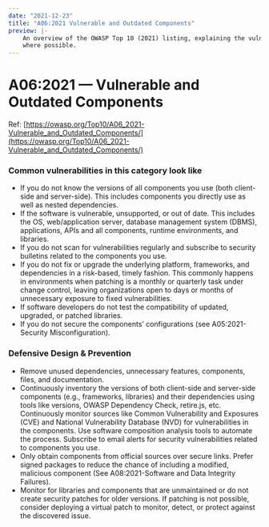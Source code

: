 ```yaml
---
date: "2021-12-23"
title: "A06:2021 Vulnerable and Outdated Components"
preview: |-
    An overview of the OWASP Top 10 (2021) listing, explaining the vulnerabilities and throwing in examples 
    where possible.
---
```


# A06:2021 &mdash; Vulnerable and Outdated Components

Ref: [https://owasp.org/Top10/A06_2021-Vulnerable_and_Outdated_Components/](https://owasp.org/Top10/A06_2021-Vulnerable_and_Outdated_Components/)


### Common vulnerabilities in this category look like

- If you do not know the versions of all components you use (both client-side and server-side). This includes components you directly use as well as nested dependencies.
- If the software is vulnerable, unsupported, or out of date. This includes the OS, web/application server, database management system (DBMS), applications, APIs and all components, runtime environments, and libraries.
- If you do not scan for vulnerabilities regularly and subscribe to security bulletins related to the components you use.
- If you do not fix or upgrade the underlying platform, frameworks, and dependencies in a risk-based, timely fashion. This commonly happens in environments when patching is a monthly or quarterly task under change control, leaving organizations open to days or months of unnecessary exposure to fixed vulnerabilities.
- If software developers do not test the compatibility of updated, upgraded, or patched libraries.
- If you do not secure the components’ configurations (see A05:2021-Security Misconfiguration).


### Defensive Design & Prevention

- Remove unused dependencies, unnecessary features, components, files, and documentation.
- Continuously inventory the versions of both client-side and server-side components (e.g., frameworks, libraries) and their dependencies using tools like versions, OWASP Dependency Check, retire.js, etc. Continuously monitor sources like Common Vulnerability and Exposures (CVE) and National Vulnerability Database (NVD) for vulnerabilities in the components. Use software composition analysis tools to automate the process. Subscribe to email alerts for security vulnerabilities related to components you use.
- Only obtain components from official sources over secure links. Prefer signed packages to reduce the chance of including a modified, malicious component (See A08:2021-Software and Data Integrity Failures).
- Monitor for libraries and components that are unmaintained or do not create security patches for older versions. If patching is not possible, consider deploying a virtual patch to monitor, detect, or protect against the discovered issue.
